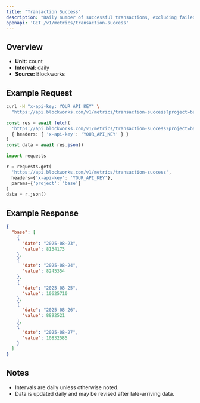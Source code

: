 ```yaml
---
title: "Transaction Success"
description: "Daily number of successful transactions, excluding failed transactions."
openapi: 'GET /v1/metrics/transaction-success'
---
```


## Overview

- **Unit:** count
- **Interval:** daily
- **Source:** Blockworks

## Example Request

<CodeGroup>

```bash cURL
curl -H "x-api-key: YOUR_API_KEY" \
  "https://api.blockworks.com/v1/metrics/transaction-success?project=base"
```

```typescript TypeScript
const res = await fetch(
  'https://api.blockworks.com/v1/metrics/transaction-success?project=base',
  { headers: { 'x-api-key': 'YOUR_API_KEY' } }
)
const data = await res.json()
```

```python Python
import requests

r = requests.get(
  'https://api.blockworks.com/v1/metrics/transaction-success',
  headers={'x-api-key': 'YOUR_API_KEY'},
  params={'project': 'base'}
)
data = r.json()
```

</CodeGroup>

## Example Response

```json
{
  "base": [
    {
      "date": "2025-08-23",
      "value": 8134173
    },
    {
      "date": "2025-08-24",
      "value": 8245354
    },
    {
      "date": "2025-08-25",
      "value": 10625710
    },
    {
      "date": "2025-08-26",
      "value": 8892521
    },
    {
      "date": "2025-08-27",
      "value": 10832585
    }
  ]
}
```

## Notes
- Intervals are daily unless otherwise noted.
- Data is updated daily and may be revised after late-arriving data.
